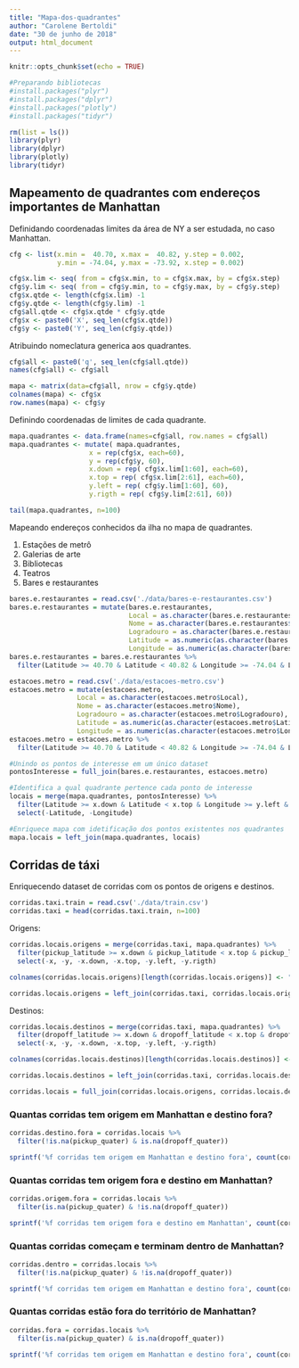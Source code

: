 ```yaml
---
title: "Mapa-dos-quadrantes"
author: "Carolene Bertoldi"
date: "30 de junho de 2018"
output: html_document
---
```


```r
knitr::opts_chunk$set(echo = TRUE)

#Preparando bibliotecas
#install.packages("plyr")
#install.packages("dplyr")
#install.packages("plotly")
#install.packages("tidyr")

rm(list = ls())
library(plyr)
library(dplyr)
library(plotly)
library(tidyr)
```

## Mapeamento de quadrantes com endereços importantes de Manhattan

Definidando coordenadas limites da área de NY a ser estudada, no caso Manhattan.

```r
cfg <- list(x.min =  40.70, x.max =  40.82, y.step = 0.002,
            y.min = -74.04, y.max = -73.92, x.step = 0.002)

cfg$x.lim <- seq( from = cfg$x.min, to = cfg$x.max, by = cfg$x.step)
cfg$y.lim <- seq( from = cfg$y.min, to = cfg$y.max, by = cfg$y.step)
cfg$x.qtde <- length(cfg$x.lim) -1
cfg$y.qtde <- length(cfg$y.lim) -1
cfg$all.qtde <- cfg$x.qtde * cfg$y.qtde
cfg$x <- paste0('X', seq_len(cfg$x.qtde))
cfg$y <- paste0('Y', seq_len(cfg$y.qtde))
```

Atribuindo nomeclatura generica aos quadrantes.

```r
cfg$all <- paste0('q', seq_len(cfg$all.qtde))
names(cfg$all) <- cfg$all

mapa <- matrix(data=cfg$all, nrow = cfg$y.qtde)
colnames(mapa) <- cfg$x
row.names(mapa) <- cfg$y
```

Definindo coordenadas de limites de cada quadrante.

```r
mapa.quadrantes <- data.frame(names=cfg$all, row.names = cfg$all)
mapa.quadrantes <- mutate( mapa.quadrantes,
                    x = rep(cfg$x, each=60),
                    y = rep(cfg$y, 60),
                    x.down = rep( cfg$x.lim[1:60], each=60),
                    x.top = rep( cfg$x.lim[2:61], each=60),
                    y.left = rep( cfg$y.lim[1:60], 60),
                    y.rigth = rep( cfg$y.lim[2:61], 60))

tail(mapa.quadrantes, n=100)
```

Mapeando endereços conhecidos da ilha no mapa de quadrantes.

  1. Estações de metrô
  2. Galerias de arte
  3. Bibliotecas
  4. Teatros
  5. Bares e restaurantes

```r
bares.e.restaurantes = read.csv('./data/bares-e-restaurantes.csv')
bares.e.restaurantes = mutate(bares.e.restaurantes,
                              Local = as.character(bares.e.restaurantes$Local),
                              Nome = as.character(bares.e.restaurantes$Nome),
                              Logradouro = as.character(bares.e.restaurantes$Logradouro),
                              Latitude = as.numeric(as.character(bares.e.restaurantes$Latitude)),
                              Longitude = as.numeric(as.character(bares.e.restaurantes$Longitude))) 
bares.e.restaurantes = bares.e.restaurantes %>%
  filter(Latitude >= 40.70 & Latitude < 40.82 & Longitude >= -74.04 & Longitude < -73.92)

estacoes.metro = read.csv('./data/estacoes-metro.csv')
estacoes.metro = mutate(estacoes.metro,
                 Local = as.character(estacoes.metro$Local),
                 Nome = as.character(estacoes.metro$Nome),
                 Logradouro = as.character(estacoes.metro$Logradouro),
                 Latitude = as.numeric(as.character(estacoes.metro$Latitude)),
                 Longitude = as.numeric(as.character(estacoes.metro$Longitude)))
estacoes.metro = estacoes.metro %>%
  filter(Latitude >= 40.70 & Latitude < 40.82 & Longitude >= -74.04 & Longitude < -73.92)

#Unindo os pontos de interesse em um único dataset
pontosInteresse = full_join(bares.e.restaurantes, estacoes.metro)

#Identifica a qual quadrante pertence cada ponto de interesse
locais = merge(mapa.quadrantes, pontosInteresse) %>% 
  filter(Latitude >= x.down & Latitude < x.top & Longitude >= y.left & Longitude < y.rigth) %>% 
  select(-Latitude, -Longitude)

#Enriquece mapa com idetificação dos pontos existentes nos quadrantes
mapa.locais = left_join(mapa.quadrantes, locais)
```
## Corridas de táxi

Enriquecendo dataset de corridas com os pontos de origens e destinos.

```r
corridas.taxi.train = read.csv('./data/train.csv')
corridas.taxi = head(corridas.taxi.train, n=100)
```

Origens:
```r
corridas.locais.origens = merge(corridas.taxi, mapa.quadrantes) %>% 
  filter(pickup_latitude >= x.down & pickup_latitude < x.top & pickup_longitude >= y.left & pickup_longitude < y.rigth) %>%
  select(-x, -y, -x.down, -x.top, -y.left, -y.rigth)

colnames(corridas.locais.origens)[length(corridas.locais.origens)] <- "pickup_quater"

corridas.locais.origens = left_join(corridas.taxi, corridas.locais.origens)
```

Destinos:
```r
corridas.locais.destinos = merge(corridas.taxi, mapa.quadrantes) %>% 
  filter(dropoff_latitude >= x.down & dropoff_latitude < x.top & dropoff_longitude >= y.left & dropoff_longitude < y.rigth) %>%
  select(-x, -y, -x.down, -x.top, -y.left, -y.rigth)

colnames(corridas.locais.destinos)[length(corridas.locais.destinos)] <- "dropoff_quater"

corridas.locais.destinos = left_join(corridas.taxi, corridas.locais.destinos)
```

```r
corridas.locais = full_join(corridas.locais.origens, corridas.locais.destinos)
```

### Quantas corridas tem origem em Manhattan e destino fora?

```r
corridas.destino.fora = corridas.locais %>%
  filter(!is.na(pickup_quater) & is.na(dropoff_quater))

sprintf('%f corridas tem origem em Manhattan e destino fora', count(corridas.destino.fora) )
```
### Quantas corridas tem origem fora e destino em Manhattan?

```r
corridas.origem.fora = corridas.locais %>%
  filter(is.na(pickup_quater) & !is.na(dropoff_quater))

sprintf('%f corridas tem origem fora e destino em Manhattan', count(corridas.origem.fora) )
```
### Quantas corridas começam e terminam dentro de Manhattan?

```r
corridas.dentro = corridas.locais %>%
  filter(!is.na(pickup_quater) & !is.na(dropoff_quater))

sprintf('%f corridas tem origem em Manhattan e destino fora', count(corridas.dentro) )
```
### Quantas corridas estão fora do território de Manhattan?

```r
corridas.fora = corridas.locais %>%
  filter(is.na(pickup_quater) & is.na(dropoff_quater))

sprintf('%f corridas tem origem em Manhattan e destino fora', count(corridas.fora) )
```

